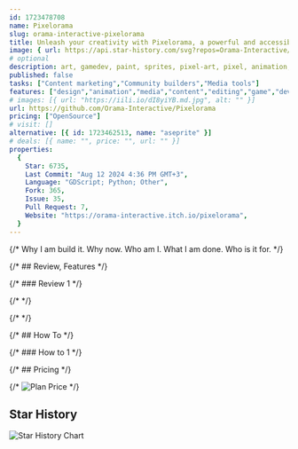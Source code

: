 ```yaml
---
id: 1723478708
name: Pixelorama
slug: orama-interactive-pixelorama
title: Unleash your creativity with Pixelorama, a powerful and accessible open-source pixel art multitool. Whether you want to create sprites, tiles, animations, or just express yourself in the language of pixel art, this software will realize your pixel-perfect dreams with a vast toolbox of features. Available on Windows, Linux, macOS and the Web!
image: { url: https://api.star-history.com/svg?repos=Orama-Interactive/Pixelorama }
# optional
description: art, gamedev, paint, sprites, pixel-art, pixel, animation, graphics, spritesheet, game-development, sprite-animation, draw, godotengine, godot, godot-engine, gdscript, pixel-editor, pixelart, pixel-art-maker, pixelorama,  ,
published: false
tasks: ["Content marketing","Community builders","Media tools"]
features: ["design","animation","media","content","editing","game","development","project"]
# images: [{ url: "https://iili.io/dI8yiYB.md.jpg", alt: "" }]
url: https://github.com/Orama-Interactive/Pixelorama
pricing: ["OpenSource"]
# visit: []
alternative: [{ id: 1723462513, name: "aseprite" }]
# deals: [{ name: "", price: "", url: "" }]
properties:
  {
    Star: 6735,
    Last Commit: "Aug 12 2024 4:36 PM GMT+3",
    Language: "GDScript; Python; Other",
    Fork: 365,
    Issue: 35,
    Pull Request: 7,
    Website: "https://orama-interactive.itch.io/pixelorama",
  }
---
```


{/* Why I am build it. Why now. Who am I. What I am done. Who is it for. */}

{/* ## Review, Features */}

{/* ### Review 1 */}

{/* <DetailYoutube videoId="" startTime={0} /> */}

{/* <Twitters ids=[] /> */}

{/* ## How To */}

{/* ### How to 1 */}

{/* ## Pricing */}

{/* <Img src="" alt="Plan Price" /> */}

## Star History

![Star History Chart](https://api.star-history.com/svg?repos=Orama-Interactive/Pixelorama)
